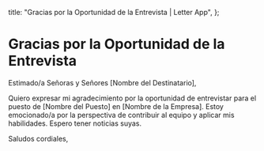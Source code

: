   title: "Gracias por la Oportunidad de la Entrevista | Letter App",
};

# Gracias por la Oportunidad de la Entrevista

Estimado/a Señoras y Señores [Nombre del Destinatario],

Quiero expresar mi agradecimiento por la oportunidad de entrevistar para el puesto de [Nombre del Puesto] en [Nombre de la Empresa]. Estoy emocionado/a por la perspectiva de contribuir al equipo y aplicar mis habilidades. Espero tener noticias suyas.

Saludos cordiales,
